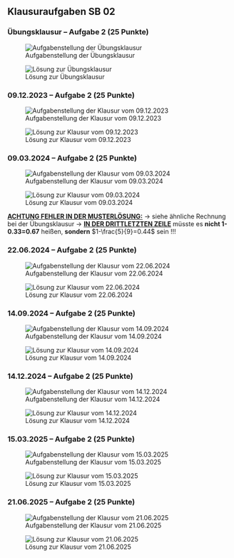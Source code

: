 ## Klausuraufgaben SB 02

### [Übungsklausur]{.crd} -- Aufgabe 2 [(25 Punkte)]{.ctl} {.unlisted}

![Aufgabenstellung der Übungsklausur](/figs/A2_ak_uebungsklausur.png)

![Lösung zur Übungsklausur](/figs/A2_ak_uebungsklausur_lsg.png)

### [09.12.2023]{.crd} -- Aufgabe 2 [(25 Punkte)]{.ctl} {.unlisted}

![Aufgabenstellung der Klausur vom 09.12.2023](/figs/A2_ak_2023_12_09.png)

![Lösung zur Klausur vom 09.12.2023](/figs/A2_ak_2023_12_09_lsg.png)

### [09.03.2024]{.crd} -- Aufgabe 2 [(25 Punkte)]{.ctl} {.unlisted}

![Aufgabenstellung der Klausur vom 09.03.2024](/figs/A2_ak_2024_03_09.png)

![Lösung zur Klausur vom 09.03.2024](/figs/A2_ak_2024_03_09_lsg.png)


[**ACHTUNG FEHLER IN DER MUSTERLÖSUNG:**]{.crd .underline} ->  siehe ähnliche Rechnung bei der Übungsklausur -> [**IN DER DRITTLETZTEN ZEILE**]{.underline} müsste es [**nicht 1-0.33=0.67**]{.crd} heißen, **sondern** [$1-\frac{5}{9}=0.44$]{.ctl} sein !!!

### [22.06.2024]{.crd} -- Aufgabe 2 [(25 Punkte)]{.ctl} {.unlisted}

![Aufgabenstellung der Klausur vom 22.06.2024](/figs/A2_ak_2024_06_22.png)

![Lösung zur Klausur vom 22.06.2024](/figs/A2_ak_2024_06_22_lsg.png)

### [14.09.2024]{.crd} -- Aufgabe 2 [(25 Punkte)]{.ctl} {.unlisted}

![Aufgabenstellung der Klausur vom 14.09.2024](/figs/A2_ak_2024_09_14.png)

![Lösung zur Klausur vom 14.09.2024](/figs/A2_ak_2024_09_14_lsg.png)

### [14.12.2024]{.crd} -- Aufgabe 2 [(25 Punkte)]{.ctl} {.unlisted}

![Aufgabenstellung der Klausur vom 14.12.2024](/figs/A2_ak_2024_12_14.png)

![Lösung zur Klausur vom 14.12.2024](/figs/A2_ak_2024_12_14_lsg.png)

### [15.03.2025]{.crd} -- Aufgabe 2 [(25 Punkte)]{.ctl} {.unlisted}

![Aufgabenstellung der Klausur vom 15.03.2025](/figs/A2_ak_2025_03_15.png)

![Lösung zur Klausur vom 15.03.2025](/figs/A2_ak_2025_03_15_lsg.png)

### [21.06.2025]{.crd} -- Aufgabe 2 [(25 Punkte)]{.ctl} {.unlisted}

![Aufgabenstellung der Klausur vom 21.06.2025](/figs/A2_ak_2025_06_21.png)

![Lösung zur Klausur vom 21.06.2025](/figs/A2_ak_2025_06_21_lsg.png)
